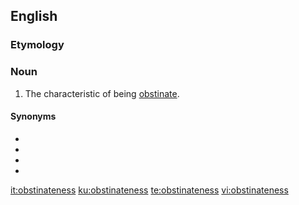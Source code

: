 ==English==

===Etymology===
{{suffix|en|obstinate|ness}}

===Noun===
{{en-noun|-}}

# The characteristic of being [[obstinate]].

====Synonyms====
* {{l|en|obstinacy}}
* {{l|en|obstinance}}
* {{l|en|obstinancy}}
* {{l|en|stubbornness}}

[[it:obstinateness]]
[[ku:obstinateness]]
[[te:obstinateness]]
[[vi:obstinateness]]